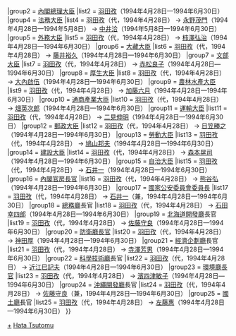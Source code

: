 {{Navbox
|name = 羽田內閣
|title = [[羽田內閣]]
|state = {{{state|collapsed}}}
|list1 = {{#ifeq:{{{1}}}|nocat||
{{Navbox with columns|child
|fullwidth = true
|colstyle = text-align: center; vertical-align: middle;
|oddcolstyle = background: #e9e9e9;
|evencolstyle = background: #f9f9f9;
|col1width = 20%
|col2width = 60%
|col3width = 20%
|col1 = [[細川內閣]]<br /><small>（[[:Template:細川內閣|模板]]）</small>
|col2 = （1994年4月28日—1994年6月30日）
|col3 = [[村山內閣]]<br /><small>（[[:Template:村山內閣|模板]]）</small>
}}
}}
|group2  = [[內閣總理大臣]]
|list2   = [[羽田孜]]（1994年4月28日—1994年6月30日）
|group4  = [[法務大臣]]
|list4   = [[羽田孜]]（代，1994年4月28日） → [[永野茂門]]（1994年4月28日—1994年5月8日） → [[中井洽]]（1994年5月8日—1994年6月30日）
|group5  = [[外務大臣 (日本)|外務大臣]]
|list5   = [[羽田孜]]（代，1994年4月28日） → [[柿澤弘治]]（1994年4月28日—1994年6月30日）
|group6  = [[大藏大臣]]
|list6   = [[羽田孜]]（代，1994年4月28日） → [[藤井裕久]]（1994年4月28日—1994年6月30日）
|group7  = [[文部大臣]]
|list7   = [[羽田孜]]（代，1994年4月28日） → [[赤松良子]]（1994年4月28日—1994年6月30日）
|group8  = [[厚生大臣]]
|list8   = [[羽田孜]]（代，1994年4月28日） → [[大內啟伍]]（1994年4月28日—1994年6月30日）
|group9  = [[農林水產大臣]]
|list9   = [[羽田孜]]（代，1994年4月28日） → [[加藤六月]]（1994年4月28日—1994年6月30日）
|group10  = [[通商產業大臣]]
|list10   = [[羽田孜]]（代，1994年4月28日） → [[畑英次郎]]（1994年4月28日—1994年6月30日）
|group11  = [[運輸大臣 (日本)|運輸大臣]]
|list11   = [[羽田孜]]（代，1994年4月28日） → [[二見伸明]]（1994年4月28日—1994年6月30日）
|group12  = [[郵政大臣]]
|list12   = [[羽田孜]]（代，1994年4月28日） → [[日笠勝之]]（1994年4月28日—1994年6月30日）
|group13  = [[勞動大臣]]
|list13   = [[羽田孜]]（代，1994年4月28日） → [[鳩山邦夫]]（1994年4月28日—1994年6月30日）
|group14  = [[建設大臣]]
|list14   = [[羽田孜]]（代，1994年4月28日） → [[森本晃司 (政治家)|森本晃司]]（1994年4月28日—1994年6月30日）
|group15  = [[自治大臣]]
|list15   = [[羽田孜]]（代，1994年4月28日） → [[石井一]]（1994年4月28日—1994年6月30日）
|group16  = [[內閣官房長官]]
|list16   = [[羽田孜]]（代，1994年4月28日） → [[熊谷弘]]（1994年4月28日—1994年6月30日）
|group17  = [[國家公安委員會委員長]]
|list17   = [[羽田孜]]（代，1994年4月28日） → [[石井一]]（兼，1994年4月28日—1994年6月30日）
|group18  = [[總務廳 (日本)|總務廳]]長官
|list18   = [[羽田孜]]（代，1994年4月28日） → [[石田幸四郎]]（1994年4月28日—1994年6月30日）
|group19  = [[北海道開發廳]]長官
|list19   = [[羽田孜]]（代，1994年4月28日） → [[佐藤守良]]（1994年4月28日—1994年6月30日）
|group20  = [[防衛廳長官]]
|list20   = [[羽田孜]]（代，1994年4月28日） → [[神田厚]]（1994年4月28日—1994年6月30日）
|group21  = [[經濟企劃廳]]長官
|list21   = [[羽田孜]]（代，1994年4月28日） → [[寺澤芳男]]（1994年4月28日—1994年6月30日）
|group22  = [[科學技術廳]]長官
|list22   = [[羽田孜]]（代，1994年4月28日） → [[近江巳記夫]]（1994年4月28日—1994年6月30日）
|group23  = [[環境廳長官]]
|list23   = [[羽田孜]]（代，1994年4月28日） → [[濱四津敏子]]（1994年4月28日—1994年6月30日）
|group24  = [[沖繩開發廳]]長官
|list24   = [[羽田孜]]（代，1994年4月28日） → [[佐藤守良]]（兼，1994年4月28日—1994年6月30日）
|group25  = [[國土廳]]長官
|list25   = [[羽田孜]]（代，1994年4月28日） → [[左藤惠]]（1994年4月28日—1994年6月30日）
}}
<noinclude>
[[Category:羽田內閣閣僚|+]]
[[Category:日本內閣模板|Hata Tsutomu]]
</noinclude>